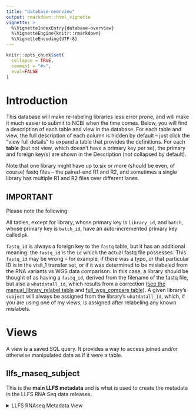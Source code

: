 ```yaml
---
title: "database-overview"
output: rmarkdown::html_vignette
vignette: >
  %\VignetteIndexEntry{database-overview}
  %\VignetteEngine{knitr::rmarkdown}
  %\VignetteEncoding{UTF-8}
---
```


```r
knitr::opts_chunk$set(
  collapse = TRUE,
  comment = "#>",
  eval=FALSE
)
```

# Introduction

This database will make re-labeling libraries less error prone, and will make 
it much easier to submit to NCBI when the time comes. Below, you will find a 
description of each table and view in the database. For each table and view, 
the full description of each column is hidden by default -- just click the 
"view full details" to expand a table that provides the definitions. For 
each **table** (but not view, which doesn't have a primary key per se), the 
primary and foreign key(s) are shown in the Description (not collapsed 
by default).

Note that one library might have up to six or more (should be even, of course) 
fastq files -- the paired-end R1 and R2, and sometimes a single library has 
multiple R1 and R2 files over different lanes.  

## IMPORTANT

Please note the following:

All tables, except for library, whose primary key is `library_id`, and `batch`,
whose primary key is `batch_id`,
have an auto-incremented primary key called `pk`.

`fastq_id` is always a foreign key to the 
`fastq` table, but it has an additional meaning: the `fastq_id` is the `id` 
which the actual fastq file possesses. This `fastq_id` may be wrong -- for 
example, if there was a typo, or that particular ID is in the visit_1 transfer 
set, or if it was determined to be mislabeled from the RNA variants vs WGS 
data comparison. In this case, a library should be thought of as having a 
`fastq_id`, derived from the filename of the fastq file,
but also a `whatdatall_id`, which results from a correction
([see the manual_library_relabel table](#manual_library_relabel)
and [full_wgs_compare table](#full_wgs_compare)). 
A given library's `subject` will always be assigned from the library's 
`whatdatall_id`, which, if you are using one of my views, is assigned after 
relabeling any known mislabels.  

# Views

A view is a saved SQL query. It provides a way to access joined and/or 
otherwise manipulated data as if it were a table.

## llfs_rnaseq_subject

This is the __main LLFS metadata__ and is what is used to create the metadata
in the LLFS RNA Seq data releases.

<details>
<summary>LLFS RNAseq Metadata View</summary>

| Field           | Purpose           | Datatype | Description                                               |
|-----------------|-------------------|----------|-----------------------------------------------------------|
| library_id      |                   | INTEGER  | The library ID (foreign key to the `library` table)         |
| legal           |                   | TEXT     | Boolean column. Legal status. 1 if legal           |
| subject         |                   | INTEGER  | The LLFS subject identifier (see `whatdatall`)                              |
| visit           |                   | TEXT     | Despite it not being an officially defined variable, visit is what is used in the fastqfilename. This must be translated to visitcode in order to join the RNAseq data on (subject,visitcode) to the rest of the LLFS phenotype data|
| visitcode       |                   | TEXT     | The whatdatall LLFS phenotype visitcode value. See the visitcode_map table for details on how this is derived from visit |
| batch        |                   | INTEGER  | This is the name of the data directory on the DSG cluster and corresponds to the batch in which the sample was sequenced. See table `batch` |
| sex         |                   | INTEGER  | The subject's sex. Note that if a library is relabeled, the sex is determined after relabeling                              |
| suspicious_sex  |                   | INTEGER  | see the `library` table for more details. This is this is a boolean (0,1 where 1 is TRUE) field which is TRUE if the library clearly shows sex chromosome expression opposite from its label. This column exists because not all RNAseq subjects have WGS data, so a TRUE here means that the subject did not exist in the WGS set AND it shows evidence of being mislabeled by sex chrom expression |
| purpose  |                     | TEXT     | either 'control_phantom', 'control_pool' |
| mislabel     |                   | INTEGER  | See the `library` table for more details. this is a boolean (0,1 where 1 is TRUE) field which is TRUE if the sample was clearly mislabelled during the WGS comparison, but the actual label was not found|
| relabel     |                   | INTEGER  | See the `library` table for more details. this is a boolean (0,1 where 1 is TRUE) field which is TRUE if the sample has been relabeled for any reason, including as a result of the WGS vs RNA variant comparison, because the sample is a phantom control, or due to manifest typos or v1_transfers. See `notes` below.|
| notes     |                   | INTEGER  | notes on the samples, such as why it was labelled mislabel or relabel|
| y_x_ratio       |                   | REAL     | Ratio of reads mapped to chromosome Y to chromosome X      |
| library_total    |                   | REAL     | total size of the library      |
| percent_intergenic |                  | REAL     | Percentage of reads in intergenic regions                  |
| hemoglobin_total |                  | REAL     | total number of reads counted over 12 hemoglobin genes                  |
| percent_hemoglobin|                  | REAL     | total raw counts over 12 hemoglobin genes / library_size. see the expression_qc table for more details |
| protein_coding_total|                  | REAL     | raw reads over loci denoted "protein_coding" in the gtf (you can discover this by loading the `dds` object and doing this `rowRanges(dds)$type == 'protein_coding'`|
| percent_protein_coding|                  | REAL     | protein_coding_total / library_size. see the expression_qc table for more details |
| rn7sl_total|                  | REAL     | total number of reads over two rn7sl genes. These are highly over represented in nearly all of the libraries. see table `expression_qc` for more details |
| percent_rn7sl|                  | REAL     | total raw counts over two loci that are consistently, by far, the loci with the most counts. See expression_qc for more details |

## llfs_rnaseq_id

This should be treated as an intermediate table, though it is useful if you
wish to associate the LLFS IDs with the samples.

<details>
<summary>LLFS RNAseq Metadata View</summary>

| Field           | Purpose           | Datatype | Description                                               |
|-----------------|-------------------|----------|-----------------------------------------------------------|
| library_id      |                   | INTEGER  | The library ID (foreign key to the `library` table)         |
| llfs_id         |                   | INTEGER  | The LLFS ID (see `whatdatall`)                              |

| visit           |                   | TEXT     | Despite it not being an officially defined variable, visit is what is used in the fastqfilename. This must be translated to visitcode in order to join the RNAseq data on (subject,visitcode) to the rest of the LLFS phenotype data|
| visitcode       |                   | TEXT     | The whatdatall LLFS phenotype visitcode value. See the visitcode_map table for details on how this is derived from visit |
| data_dir        |                   | INTEGER  | This is the name of the data directory on dsg. See table `batch` |
| purpose  |                     | TEXT     | either 'control_phantom', 'control_pool' |
| suspicious_sex  |                   | INTEGER  | see the library table for more details. This is this is a boolean (0,1 where 1 is TRUE) field which is TRUE if the library clearly shows sex chromosome expression opposite from its label. Note that this is applied after all other re-labeling is completed |
| mislabel     |                   | INTEGER  | See the `library` table for more details. this is a boolean (0,1 where 1 is TRUE) field which is TRUE if the  library was clearly mislabeled during the WGS comparison, but the actual label was not found|
| relabel     |                   | INTEGER  | See the `library` table for more details. this is a boolean (0,1 where 1 is TRUE) field which is TRUE if the library has been relabeled for any reason, including as a result of the WGS vs RNA variant comparison, because the library is a phantom control, or due to manifest typos or v1_transfers. See `notes` below.|
| notes     |                   | INTEGER  | notes on the libraries, such as why it was labelled mislabel or relabel|
| legal           |                   | TEXT     | Boolean column. Legal status. 1 if legal           |
| y_x_ratio       |                   | REAL     | Ratio of reads mapped to chromosome Y to chromosome X      |
| library_size    |                   | REAL     | total size of the library      |
| percent_intergenic |                  | REAL     | Percentage of reads in intergenic regions                  |
| hemoglobin_total |                  | REAL     | total number of reads counted over 12 hemoglobin genes                  |
| percent_hemoglobin|                  | REAL     | total raw counts over 12 hemoglobin genes / library_size. see the expression_qc table for more details |
| protein_coding_total|                  | REAL     | raw reads over loci denoted "protein_coding" in the gtf (you can discover this by loading the `dds` object and doing this `rowRanges(dds)$type == 'protein_coding'`|
| percent_protein_coding|                  | REAL     | protein_coding_total / library_size. see the expression_qc table for more details |
| rn7sl_total|                  | REAL     | total number of reads over two rn7sl genes. These are highly over represented in nearly all of the libraries. see table `expression_qc` for more details |
| percent_rn7sl|                  | REAL     | total raw counts over two loci that are consistently, by far, the loci with the most counts. See expression_qc for more details |

</details>  

## filtered_wgs_compare

This view summarizes the result of the all-by-all comparison between a given
RNA Seq library and all 4,556 WGS samples. The all-by-all comparison candidates
are chosen if the library is passing the percent_intergenic filter of 8%, 
has a `match_ratio` of less than .94 or has fewer than 100 `total_variants`.

<details>
<summary>Filtered WGS Compare</summary>

| Field           | Purpose           | Datatype | Description                                               |
|-----------------|-------------------|----------|-----------------------------------------------------------|
|empirical_best_id|                   | INTEGER  | The LLFS ID corresponding to the best empirical match between RNA variants and WGS data |
|library_id|                          | INTEGER  | `library_id` from the `library` table |
|labelled_dna_subject|                          | INTEGER  | the LLFS subject identifier corresponding to the LLFS ID which is contained in the library's fastq filename |
|labelled_total_variants|                          | INTEGER  | The total number of high quality variant locations in the RNA library over which there high quality WGS genotype data for a given subject |
|labelled_match_variants|                          | INTEGER  | The total number of `total_variants` locations over which the genotypes in the two samples matched |
|labelled_match_ratio|                          | INTEGER  | `match_variants`/`total_variants` |
|empirical_best_subject|                          | INTEGER  | The LLFS subject corresponding to the best empirical match between RNA variants and WGS data|
|empirical_best_[total_variants,matching_variants,match_Ratio]|                          | INTEGER  | same as the `labelled_...` columns above, but for the best empirical match|
|empirical_next_subject|                          | INTEGER  | The LLFS subject corresponding to the second best empirical match in the all by all comparison|
|empirical_next_[total_variants,matching_variants,match_Ratio]|                          | INTEGER  | same as the `labelled_...` columns above, but for the second best empirical match|
|chisq_labelled|                          | INTEGER  | chisq pvalue for the labelled vs empirical best data|
|chisq_empirical|                          | INTEGER  | chisq pvalue for the best empirical match vs the next best empirical match|
|relabel|                          | BOOLEAN  | if the empirical best match is different than the original label, has a match ratio of >= .94 and both pvalues are significant, then the sample is relabeled (1). Else it is not (0)|

</details>


## library_relabel_summary

This provides an overview of all relabelled samples

<details>

<summary>Library Relabel Summary</summary>

| Field              | Purpose                  | Datatype | Description                                                          |
|--------------------|--------------------------|----------|----------------------------------------------------------------------|                           
| library_id          |                          | TEXT     | `library_id` from the `library` table                                       |
| proposed_relabel_id           |                          | INTEGER  | The proposed relabel LLFS ID. Note that this is only applied in the metadata if `relabel` == 1                                   |
| mislabel        |                          | BOOLEAN  | 0 if the sample is not a mislabel (ie, a phantom control), 1 if it is                                |
| relabel     |                          | BOOLEAN     | 0 if the data does not support relabeling. 1 if it does. See the `filtered_wgs_compare` view for details                            |
| notes   |                          | REAL     | any additional notes from the underlying tables                           |

</details>

## genomic_origin_view

This view provides information about the genomic origin of reads based on the `qualimap_genomic_origin` table.

<details>

<summary>Qualimap Genomic Origin View</summary>

| Field              | Purpose                  | Datatype | Description                                                          |
|--------------------|--------------------------|----------|----------------------------------------------------------------------|
| library_id          |                          | TEXT     | Foreign key to the library table                                       |
| exonic             |                          | INTEGER  | Number of reads in exonic regions                                     |
| intronic           |                          | INTEGER  | Number of reads in intronic regions                                   |
| intergenic         |                          | INTEGER  | Number of reads in intergenic regions                                 |
| percent_exonic     |                          | REAL     | Percentage of reads in exonic regions                                 |
| percent_intronic   |                          | REAL     | Percentage of reads in intronic regions                               |
| percent_intergenic |                          | REAL     | Percentage of reads in intergenic regions                             |
</details>

## xy_ratio

This view provides information about the XY ratio based on 
the `samtools_idxstats_xy_plot` table.

<details>

<summary>XY Ratio View</summary>

| Field        | Purpose                  | Datatype | Description                             |
|--------------|--------------------------|----------|-----------------------------------------|
| library_id    |                          | TEXT     | Foreign key to the library table          |
| chromosome_x |                          | INTEGER  | Number of reads mapped to chromosome X   |
| chromosome_y |                          | INTEGER  | Number of reads mapped to chromosome Y   |
| y_x_ratio    |                          | REAL     | Ratio of reads mapped to Y over reads mapped to X |

</details> 

## expression_qc_view

This is a view of the expression_qc table with additional columns created from 
the hemoglobin, rn7sl and protein_coding_total / library size

<details>

<summary>Full Table Details</summary>

| Field                  | Purpose                   | Datatype | Description                                                  |
|------------------------|---------------------------|----------|--------------------------------------------------------------|
| pk                     | primary key autoincrement | INTEGER  | auto incremented primary key |
| library_id              | foreign key               | INTEGER  | foreign key to the `library_id` in table `library`             |
| library_size           |                           | INTEGER  | Holds the library size data for each record                  |
| protein_coding_total   |                           | INTEGER  | Represents the total count of protein coding for each record |
| hemoglobin_counts      |                           | INTEGER  | Stores the count of hemoglobin for each record               |
| rn7sl1_counts          |                           | INTEGER  | Stores the count of rn7sl1 for each record                   |
| percent_hemoglobin          |                           | INTEGER  | hemoglobin_counts / library_size                   |
| percent_rn7sl          |                           | INTEGER  | rn7sl_counts / library_size                   |
| percent_protein_coding          |                           | INTEGER  | protein_coding_total / library_size            |


</details>

# Tables

Each heading below is a physical table (not a view) in the database. A brief 
description of each is provided, and the primary key and foreign key, if one 
exists, is shown to give you an overview of how these tables are related.  

To see the full description of any one of these tables, click 
"Full Table Details".

## batch 

This table stores information about batches. 

| Field | Purpose | Datatype | Description |
|-------|---------|----------|-------------|
| pk | primary key | INTEGER | autoincremented primary key |

<details>
<summary>Full Table Details</summary>

| Field | Purpose | Datatype | Description |
|-------|---------|----------|-------------|
| pk | primary key | INTEGER | autoincremented primary key |
| data_dir |  | TEXT | name of the directory which stores this data in the dsg cluster |
| batch_alias |  | TEXT | I was unfortunately inconsistent in how I refered to these in processing the data. this column provides a map from what I named the batch when processing to the name of the dsg directory |
| dsg_fastq_dirpath |  | TEXT | The subdirectory structure of each data_dir varies quite a bit. This column provides the absolute path to the actual directory which stores the fastq files |

</details>

## manual_library_relabel

This table stores information about batches. 

| Field | Purpose | Datatype | Description |
|-------|---------|----------|-------------|
| pk | primary key | INTEGER | autoincremented primary key |
| library_id | foreign key | INTEGER | foreign key to the `library_id` field in the `library` table |


<details>
<summary>Full Table Details</summary>

| Field | Purpose | Datatype | Description |
|-------|---------|----------|-------------|
| pk | primary key | INTEGER | autoincremented primary key |
| library_id | foreign key | INTEGER | foreign key to the `library_id` field in the `library` table |
| new_whatdatall_id |  | INTEGER | The correct LLFS ID  for this library |
| reason |  | TEXT | The reason why this library was relabeled |
| notes |  | TEXT | Free entry for any additional information |

</details>

## expression_qc

This table stores count data which is extracted in the expression_qc step 
(see the articles in the served documentation, or the vignette in the 
code repo).

| Field                  | Purpose                   | Datatype | Description                                                  |
|------------------------|---------------------------|----------|--------------------------------------------------------------|
| pk                     | primary key autoincrement | INTEGER  | auto incremented primary key |
| library_id              | foreign key               | INTEGER  | References the "library_id" field in the "library" table  

<details>

<summary>Full Table Details</summary>

| Field                  | Purpose                   | Datatype | Description                                                  |
|------------------------|---------------------------|----------|--------------------------------------------------------------|
| pk                     | primary key autoincrement | INTEGER  | auto incremented primary key |
| library_id              | foreign key               | INTEGER  | References the "library_id" field in the "library" table              |
| library_size           |                           | INTEGER  | Holds the library size data for each record                  |
| protein_coding_total   |                           | INTEGER  | Represents the total count of protein coding for each record |
| hemoglobin_counts      |                           | INTEGER  | Stores the count of hemoglobin for each record               |
| rn7sl1_counts          |                           | INTEGER  | Stores the count of rn7sl1 for each record                   |


</details>


## fastq 

This table stores information about FASTQ files. Note that there may be 
more than 1 fastq record for each library_id since there are some (quite a few) 
libraries which have multiple lanes worth of paired-end libraries (so if 1 
library is split across two lanes, there would be 2 R1 and 2 R2)

| Field | Purpose | Datatype | Description |
|-------|---------|----------|-------------|
| pk | primary key | INTEGER | auto incremented primary key |
| library_id | foreign key| TEXT | References the "library_id" field in the "library" table   |

<details>
<summary>Full Table Details</summary>

| Field | Purpose | Datatype | Description |
|-------|---------|----------|-------------|
| pk | primary key | INTEGER | autoincremented primary key |
| library_id | foreign key| INTEGER | foreign key to the library table |
| fastq_1 |  | TEXT | name of the R1 fastq file |
| fastq_2 |  | TEXT | name of the R2 fastq file |
| strandedness |  | TEXT | the strandedness of the library protocol |
| index_sequence |  | TEXT | index sequence extracted from the fastq filename |
| flow_cell_id | foreign key to flow_cell | TEXT | flow cell identifier |
| lane |  | TEXT | lane in the flowcell |
| notes |  | TEXT | any notes on the fastq. Defaults to 'none' |

</details>

## multiqc_general 

**Note**: parsing this data out of multiQC is a work in progress.

This is the 'general' table stats from MultiQC and includes both alignment 
and read level QC. As a result, there are at least 3 records for each library. 

| Field | Purpose | Datatype | Description |
|-------|---------|----------|-------------|
| pk | primary key | INTEGER | autoincremented primary key |
| library_id | foreign key| INTEGER | References the `library_id` field in the `library` table |

<details>
<summary>Full Table Details</summary>

| Field | Purpose | Datatype | Description |
|-------|---------|----------|-------------|
| pk | primary key | INTEGER | autoincremented primary key |
| library_id | foreign key| INTEGER | References the `library_id` field in the `library` table |
| general.dupradar_intercept |  | REAL | Add a brief explanation of the field here. |
| general.percent_rrna |  | REAL | Add a brief explanation of the field here. |
| general.library |  | TEXT | Add a brief explanation of the field here. |
| general.unpaired_reads_examined |  | INTEGER | Add a brief explanation of the field here. |
| general.read_pairs_examined |  | INTEGER | Add a brief explanation of the field here. |
| general.secondary_or_supplementary_rds |  | INTEGER | Add a brief explanation of the field here. |
| general.unmapped_reads |  | INTEGER | Add a brief explanation of the field here. |
| general.unpaired_read_duplicates |  | INTEGER | Add a brief explanation of the field here. |
| general.read_pair_duplicates |  | INTEGER | Add a brief explanation of the field here. |
| general.read_pair_optical_duplicates |  | INTEGER | Add a brief explanation of the field here. |
| general.percent_duplication |  | INTEGER | Add a brief explanation of the field here. |
| general.estimated_library_size |  | INTEGER | Add a brief explanation of the field here. |
| general.5_3_bias |  | REAL | Add a brief explanation of the field here. |
| general.reads_aligned |  | INTEGER | Add a brief explanation of the field here. |
| general.unalignable |  | INTEGER | Add a brief explanation of the field here. |
| general.alignable |  | INTEGER | Add a brief explanation of the field here. |
| general.filtered |  | INTEGER | Add a brief explanation of the field here. |
| general.total |  | INTEGER | Add a brief explanation of the field here. |
| general.alignable_percent |  | REAL | Add a brief explanation of the field here. |
| general.unique |  | INTEGER | Add a brief explanation of the field here. |
| general.multi |  | INTEGER | Add a brief explanation of the field here. |
| general.uncertain |  | INTEGER | Add a brief explanation of the field here. |
| general.total_records |  | INTEGER | Add a brief explanation of the field here. |
| general.qc_failed |  | INTEGER | Add a brief explanation of the field here. |
| general.optical_pcr_duplicate |  | INTEGER | Add a brief explanation of the field here. |
| general.non_primary_hits |  | INTEGER | Add a brief explanation of the field here. |
| general.mapq_lt_mapq_cut_non_unique |  | INTEGER | Add a brief explanation of the field here. |
| general.mapq_gte_mapq_cut_unique |  | INTEGER | Add a brief explanation of the field here. |
| general.read_1 |  | INTEGER | Add a brief explanation of the field here. |
| general.read_2 |  | INTEGER | Add a brief explanation of the field here. |
| general.reads_map_to_sense |  | INTEGER | Add a brief explanation of the field here. |
| general.reads_map_to_antisense |  | INTEGER | Add a brief explanation of the field here. |
| general.non_splice_reads |  | INTEGER | Add a brief explanation of the field here. |
| general.splice_reads |  | INTEGER | Add a brief explanation of the field here. |
| general.reads_mapped_in_proper_pairs |  | INTEGER | Add a brief explanation of the field here. |
| general.proper_paired_reads_map_to_different_chrom |  | INTEGER | Add a brief explanation of the field here. |
| general.unique_percent |  | REAL | Add a brief explanation of the field here. |
| general.proper_pairs_percent |  | REAL | Add a brief explanation of the field here. |
| general.raw_total_sequences |  | INTEGER | Add a brief explanation of the field here. |
| general.filtered_sequences |  | INTEGER | Add a brief explanation of the field here. |
| general.sequences |  | INTEGER | Add a brief explanation of the field here. |
| general.is_sorted |  | INTEGER | Add a brief explanation of the field here. |
| general.1st_fragments |  | INTEGER | Add a brief explanation of the field here. |
| general.last_fragments |  | INTEGER | Add a brief explanation of the field here. |
| general.reads_mapped |  | INTEGER | Add a brief explanation of the field here. |
| general.reads_mapped_and_paired |  | INTEGER | Add a brief explanation of the field here. |
| general.reads_unmapped |  | INTEGER | Add a brief explanation of the field here. |
| general.reads_properly_paired |  | INTEGER | Add a brief explanation of the field here. |
| general.reads_paired |  | INTEGER | Add a brief explanation of the field here. |
| general.reads_duplicated |  | INTEGER | Add a brief explanation of the field here. |
| general.reads_mq0 |  | INTEGER | Add a brief explanation of the field here. |
| general.reads_qc_failed |  | INTEGER | Add a brief explanation of the field here. |
| general.non_primary_alignments |  | INTEGER | Add a brief explanation of the field here. |
| general.supplementary_alignments |  | INTEGER | Add a brief explanation of the field here. |
| general.total_length |  | INTEGER | Add a brief explanation of the field here. |
| general.total_first_fragment_length |  | INTEGER | Add a brief explanation of the field here. |
| general.total_last_fragment_length |  | INTEGER | Add a brief explanation of the field here. |
| general.bases_mapped |  | INTEGER | Add a brief explanation of the field here. |
| general.bases_mapped_cigar |  | INTEGER | Add a brief explanation of the field here. |
| general.bases_trimmed |  | INTEGER | Add a brief explanation of the field here. |
| general.bases_duplicated |  | INTEGER | Add a brief explanation of the field here. |
| general.mismatches |  | INTEGER | Add a brief explanation of the field here. |
| general.error_rate |  | REAL | Add a brief explanation of the field here. |
| general.average_length |  | INTEGER | Add a brief explanation of the field here. |
| general.average_first_fragment_length |  | INTEGER | Add a brief explanation of the field here. |
| general.average_last_fragment_length |  | INTEGER | Add a brief explanation of the field here. |
| general.maximum_length |  | INTEGER | Add a brief explanation of the field here. |
| general.maximum_first_fragment_length |  | INTEGER | Add a brief explanation of the field here. |
| general.maximum_last_fragment_length |  | INTEGER | Add a brief explanation of the field here. |
| general.average_quality |  | REAL | Add a brief explanation of the field here. |
| general.insert_size_average |  | REAL | Add a brief explanation of the field here. |
| general.insert_size_standard_deviation |  | REAL | Add a brief explanation of the field here. |
| general.inward_oriented_pairs |  | INTEGER | Add a brief explanation of the field here. |
| general.outward_oriented_pairs |  | INTEGER | Add a brief explanation of the field here. |
| general.pairs_with_other_orientation |  | INTEGER | Add a brief explanation of the field here. |
| general.pairs_on_different_chromosomes |  | INTEGER | Add a brief explanation of the field here. |
| general.percentage_of_properly_paired_reads_% |  | REAL | Add a brief explanation of the field here. |
| general.reads_mapped_percent |  | REAL | Add a brief explanation of the field here. |
| general.reads_mapped_and_paired_percent |  | REAL | Add a brief explanation of the field here. |
| general.reads_unmapped_percent |  | REAL | Add a brief explanation of the field here. |
| general.reads_properly_paired_percent |  | REAL | Add a brief explanation of the field here. |
| general.reads_paired_percent |  | REAL | Add a brief explanation of the field here. |
| general.reads_duplicated_percent |  | REAL | Add a brief explanation of the field here. |
| general.reads_mq0_percent |  | REAL | Add a brief explanation of the field here. |
| general.reads_qc_failed_percent |  | REAL | Add a brief explanation of the field here. |
| general.total_passed |  | INTEGER | Add a brief explanation of the field here. |
| general.total_failed |  | INTEGER | Add a brief explanation of the field here. |
| general.secondary_passed |  | INTEGER | Add a brief explanation of the field here. |
| general.secondary_failed |  | INTEGER | Add a brief explanation of the field here. |
| general.supplementary_passed |  | INTEGER | Add a brief explanation of the field here. |
| general.supplementary_failed |  | INTEGER | Add a brief explanation of the field here. |
| general.duplicates_passed |  | INTEGER | Add a brief explanation of the field here. |
| general.duplicates_failed |  | INTEGER | Add a brief explanation of the field here. |
| general.mapped_passed |  | INTEGER | Add a brief explanation of the field here. |
| general.mapped_failed |  | INTEGER | Add a brief explanation of the field here. |
| general.mapped_passed_pct |  | REAL | Add a brief explanation of the field here. |
| general.mapped_failed_pct |  | REAL | Add a brief explanation of the field here. |
| general.paired_in_sequencing_passed |  | INTEGER | Add a brief explanation of the field here. |
| general.paired_in_sequencing_failed |  | INTEGER | Add a brief explanation of the field here. |
| general.read1_passed |  | INTEGER | Add a brief explanation of the field here. |
| general.read1_failed |  | INTEGER | Add a brief explanation of the field here. |
| general.read2_passed |  | INTEGER | Add a brief explanation of the field here. |
| general.read2_failed |  | INTEGER | Add a brief explanation of the field here. |
| general.properly_paired_passed |  | INTEGER | Add a brief explanation of the field here. |
| general.properly_paired_failed |  | INTEGER | Add a brief explanation of the field here. |
| general.properly_paired_passed_pct |  | REAL | Add a brief explanation of the field here. |
| general.properly_paired_failed_pct |  | REAL | Add a brief explanation of the field here. |
| general.with_itself_and_mate_mapped_passed |  | INTEGER | Add a brief explanation of the field here. |
| general.with_itself_and_mate_mapped_failed |  | INTEGER | Add a brief explanation of the field here. |
| general.singletons_passed |  | INTEGER | Add a brief explanation of the field here. |
| general.singletons_failed |  | INTEGER | Add a brief explanation of the field here. |
| general.singletons_passed_pct |  | REAL | Add a brief explanation of the field here. |
| general.singletons_failed_pct |  | REAL | Add a brief explanation of the field here. |
| general.with_mate_mapped_to_a_different_chr_passed |  | INTEGER | Add a brief explanation of the field here. |
| general.with_mate_mapped_to_a_different_chr_failed |  | INTEGER | Add a brief explanation of the field here. |
| general.with_mate_mapped_to_a_different_chr_mapq__5_passed |  | INTEGER | Add a brief explanation of the field here. |
| general.with_mate_mapped_to_a_different_chr_mapq__5_failed |  | INTEGER | Add a brief explanation of the field here. |
| general.flagstat_total |  | INTEGER | Add a brief explanation of the field here. |
| general.percent_gc |  | REAL | Add a brief explanation of the field here. |
| general.avg_sequence_length |  | REAL | Add a brief explanation of the field here. |
| general.total_sequences |  | REAL | Add a brief explanation of the field here. |
| general.percent_duplicates |  | REAL | Add a brief explanation of the field here. |
| general.percent_fails |  | REAL | Add a brief explanation of the field here. |
| general.r_processed |  | INTEGER | Add a brief explanation of the field here. |
| general.r_with_adapters |  | INTEGER | Add a brief explanation of the field here. |
| general.r_written |  | INTEGER | Add a brief explanation of the field here. |
| general.bp_processed |  | REAL | Add a brief explanation of the field here. |
| general.quality_trimmed |  | INTEGER | Add a brief explanation of the field here. |
| general.bp_written |  | REAL | Add a brief explanation of the field here. |
| general.percent_trimmed |  | REAL | Add a brief explanation of the field here. |


</details>


## qualimap_genomic_origin 

This table stores genomic origin information from QualiMap. See the 
QualiMap documentation for more details on how a read is assigned to each 
category.

| Field | Purpose | Datatype | Description |
|-------|---------|----------|-------------|
| pk | primary key | INTEGER | autoincremented primary key |
| library_id | foreign key| TEXT | References the `library_id` field in the `library` table |

<details>
<summary>Full Table Details</summary>

| Field | Purpose | Datatype | Description |
|-------|---------|----------|-------------|
| pk | primary key | INTEGER | autoincremented primary key |
| library_id | foreign key| TEXT | References the `library_id` field in the `library` table |
| exonic |  | INTEGER | raw counts of reads over exonic regions |
| intronic |  | INTEGER | raw counts of reads over intronic regions |
| intergenic |  | INTEGER | raw counts of reads over intergenic regions|

</details>


## remove_ids 

This table stores information about removed IDs. Note that if there is ever 
more than 1 reason (currently the only reason is `legal_removal`), then 
the reasons/sources should be extracted to a separate table like 
`id_correction`

| Field | Purpose | Datatype | Description |
|-------|---------|----------|-------------|
| pk | primary key | INTEGER | autoincremented primary key |
| id |  | INTEGER | References the "id" field in the "whatdatall" table |

<details>
<summary>Full Table Details</summary>

| Field | Purpose | Datatype | Description |
|-------|---------|----------|-------------|
| pk | primary key | INTEGER | autoincremented primary key |
| id |  | INTEGER | References the "id" field in the "whatdatall" table |
| source |  | TEXT | What document, or what email, etc was used to communicate that this sample should be removed |
| reason |  | TEXT | Reason that the sample is being removed |

</details>


## rsem_assignment_plot 

This table stores RSEM quantification QC information.

| Field | Purpose | Datatype | Description |
|-------|---------|----------|-------------|
| pk | primary key | INTEGER | autoincremented primary key |
| library_id | foreign key| TEXT | References the `library_id` field in the `library` table |

<details>
<summary>Full Table Details</summary>

| Field | Purpose | Datatype | Description |
|-------|---------|----------|-------------|
| pk | primary key | INTEGER | autoincremented primary key |
| library_id | foreign key| TEXT | References the `library_id` field in the `library` table |
| aligned_uniquely_to_a_gene |  | INTEGER | RSEM determined unique alignment raw counts |
| aligned_to_multiple_genes |  | INTEGER | RSEM determined multimap raw counts |
| filtered_due_to_too_many_alignments |  | INTEGER | Reads not considered for the EM quantification due to 'too many' multimaps |
| unalignable_reads |  | INTEGER | raw count of reads which count not be aligned in the genome |

</details>

## library 

This is a very important table. It essentially functions to assign a unique ID 
to each actual *sample* (remember a sample might have as many as 6 fastq 
files assigned to it because of the paired-end nature, and the fact that a 
single sample can be split over mulitple lanes). The utility of having a 
unique primary key for every sample is that it gives us a way to refer to an 
actual biological entity independent of the (subject,visit) indentifiers, which 
may be wrong. This primary key will never change, even if the sample is 
re-labelled with a different subject later on.

| Field | Purpose | Datatype | Description |
|-------|---------|----------|-------------|
| library_id | primary key | INTEGER | autoincremented primary key |
| batch_id | foreign key to batch | INTEGER | References "pk" of the batch table |

<details>
<summary>Full Table Details</summary>

| Field | Purpose | Datatype | Description |
|-------|---------|----------|-------------|
| library_id | primary key | INTEGER | autoincremented primary key |
| fastq_id | foreign key to fastq | TEXT | the ORIGINAL LLFS ID which is extracted from the fastq filename |
| visit |  | TEXT | The visit, extracted from the fastqfilename |
| batch_id | foreign key to batch | INTEGER | References "pk" of the batch table |
| suspicious_sex |  | BOOLEAN | TRUE (1) if the sex expression is obviously opposite of what is labelled. NOTE that this is a property of the library, not the `fastq_id`. This is applied only __after__ doing the WGS and other relabeling and represents a sample which is mislabeled by sex and for which a correct relabeing cannot be found.|

</details>

## samtools_idxstats_xy_plot 

This table stores the X and Y chromosome expression information as extracted 
by samtools. Note that I have found that looking at the top 500 most variable 
gene's PCs is an easier method of determining sex (and mislabels determined 
by sex) than these counts are. However, I use the counts to confirm the 
PCA results.

| Field | Purpose | Datatype | Description |
|-------|---------|----------|-------------|
| pk | primary key | INTEGER | autoincremented primary key |
| library_id | foreign key| TEXT | References the `library_id` field in the `library` table |

<details>
<summary>Full Table Details</summary>

| Field | Purpose | Datatype | Description |
|-------|---------|----------|-------------|
| pk | primary key | INTEGER | autoincremented primary key |
| library_id | foreign key| TEXT | References the `library_id` field in the `library` table |
| chromosome_x |  | INTEGER | raw counts of reads over the X chromosome |
| chromosome_y |  | INTEGER | raw counts of reads over the Y chromosome |

</details>


## visitcode_map

This is a mapping from `visit`, which is used in the `fastq filename` to 
`visitcode`. (`id/subject`, `visitcode`) form the primary key of the LLFS 
phenotype data, while `visit`, though used in the fastq filename, is 
not defined. This is the mapping that is used to get the `visitcode` from 
the `visit`:

- if visit == 1, then visitcode = 1
- if visit == 2, then visitcode is either 3 or 4
- if visit == 3, then visitcode is either 6 or 7

No subject can have visitcode 3 and 4, or visitcode 6 and 7, so this mapping 
is actually one-to-one.

| Field          | Purpose                   | Datatype | Description                                                  |
|----------------|---------------------------|----------|--------------------------------------------------------------|
| pk             | primary key autoincrement | INTEGER  | Unique identifier for each record in the visitcode_map table |
| whatdatall_id  | foreign key               | TEXT     | References the "id" field in the "whatdatall" table          |

<detail>

<summary>Full Table Details</summary>

| Field          | Purpose                   | Datatype | Description                                                  |
|----------------|---------------------------|----------|--------------------------------------------------------------|
| pk             | primary key autoincrement | INTEGER  | Unique identifier for each record in the visitcode_map table |
| whatdatall_id  | foreign key               | TEXT     | References the "id" field in the "whatdatall" table          |
| visit          |                           | TEXT     | Represents a visit, only allows values '1', '2', '3'         |
| visitcode      |                           | TEXT     | Represents a visit code, only allows values from '1' to '7'  |


</detail>

## wgs_compare 

This table stores the results of comparing the RNA sample variants to WGS 
sample variants

| Field | Purpose | Datatype | Description |
|-------|---------|----------|-------------|
| pk | primary key | INTEGER | autoincremented primary key |
| library_id | foreign key| INTEGER | References "pk" of library table |
| dna_subject |  | INTEGER | References "subject" of whatdatall table |

<details>
<summary>Full Table Details</summary>

| Field | Purpose | Datatype | Description |
|-------|---------|----------|-------------|
| pk | primary key | INTEGER | autoincremented primary key |
| library_id | foreign key| INTEGER | References "pk" of library table |
| dna_subject |  | INTEGER | References "subject" of whatdatall table |
| chr |  | TEXT | chromosome over which the comparison was conducted. Note that I frequently use chr21 b/c it is shorter. I have done comparisons and found that there is no loss of specificity by using a smaller chromosome |
| total_variants |  | INTEGER | Total number of overlapping variants between the RNA and DNA |
| matching_variants |  | INTEGER | Total number of overlapping variants which matched  |
| homo_expr_cand |  | INTEGER | the total number of cases where the WGS is heterozygous but expression homozygous |
| match_ratio |  | REAL | matching_variants/total_variants |

</details>


## whatdatall 

This table stores the `ID`, `subject`, and `sex` as extracted from the 
LLFS phenotype data. Note that this had to be augmented to include visit 3 
samples, which are not yet included in the publically shared LLFS `whatdatall`.

| Field | Purpose | Datatype | Description |
|-------|---------|----------|-------------|
| pk | primary key | INTEGER | autoincremented primary key |

<details>
<summary>Full Table Details</summary>

| Field | Purpose | Datatype | Description |
|-------|---------|----------|-------------|
| pk | primary key | INTEGER | autoincremented primary key |
| id |  | INTEGER | the LLFS ID. Note that this is what is used in the fastq filenames |
| subject |  | INTEGER | The LLFS subject identifier |
| sex |  | INTEGER | labelled sex of the subject with this identifier |
| source |  | TEXT | where this record comes from |
| notes |  | TEXT | any notes on this particular record |

</details>




